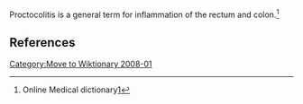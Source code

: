 [[Category:Move to Wiktionary 2008-01]]
{{uncategorized|date=December 2007}}

{{deadend|date=December 2007}}

Proctocolitis is a general term for inflammation of the rectum and colon.<ref>Online Medical dictionary[http://cancerweb.ncl.ac.uk/cgi-bin/omd?proctocolitis]</ref>

==References==  
{{reflist}}
